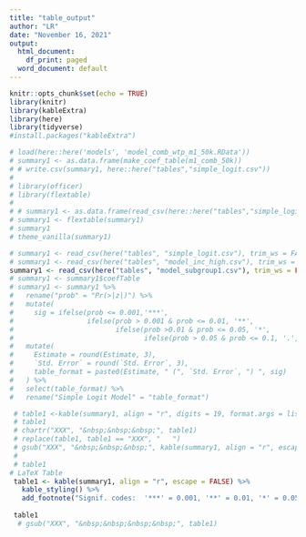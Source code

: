 ```yaml
---
title: "table_output"
author: "LR"
date: "November 16, 2021"
output:
  html_document:
    df_print: paged
  word_document: default
---
```


```r
knitr::opts_chunk$set(echo = TRUE)
library(knitr)
library(kableExtra)
library(here)
library(tidyverse)
#install.packages("kableExtra")
```

```r

# load(here::here('models', 'model_comb_wtp_m1_50k.RData'))
# summary1 <- as.data.frame(make_coef_table(m1_comb_50k))
# # write.csv(summary1, here::here("tables","simple_logit.csv"))
# 
# library(officer)
# library(flextable)
# 
# # summary1 <- as.data.frame(read_csv(here::here("tables","simple_logit.csv")), strip.white=FALSE)
# summary1 <- flextable(summary1)
# summary1
# theme_vanilla(summary1)

```


```r


# summary1 <- read_csv(here("tables", "simple_logit.csv"), trim_ws = FALSE)
# summary1 <- read_csv(here("tables", "model_inc_high.csv"), trim_ws = FALSE)
summary1 <- read_csv(here("tables", "model_subgroup1.csv"), trim_ws = FALSE)
# summary1 <- summary1$coefTable
# summary1 <- summary1 %>%
#   rename("prob" = "Pr(>|z|)") %>%
#   mutate(
#     sig = ifelse(prob <= 0.001,'***',
#                  ifelse(prob > 0.001 & prob <= 0.01, '**',
#                         ifelse(prob >0.01 & prob <= 0.05, '*',
#                                ifelse(prob > 0.05 & prob <= 0.1, '.', ' '))))) %>%
#   mutate(
#     Estimate = round(Estimate, 3),
#     `Std. Error` = round(`Std. Error`, 3),
#     table_format = paste0(Estimate, " (", `Std. Error`, ") ", sig)
#   ) %>%
#   select(table_format) %>%
#   rename("Simple Logit Model" = "table_format")

 # table1 <-kable(summary1, align = "r", digits = 19, format.args = list(trim = FALSE, digits = 19) )
 # table1
 # chartr("XXX", "&nbsp;&nbsp;&nbsp;", table1)
 # replace(table1, table1 == "XXX", "   ")
 # gsub("XXX", "&nbsp;&nbsp;&nbsp;", kable(summary1, align = "r", escape = FALSE, format.args = list(trim = FALSE) )) 
 # 
 # table1
# LaTeX Table
 table1 <- kable(summary1, align = "r", escape = FALSE) %>%
   kable_styling() %>%
   add_footnote("Signif. codes:  '***' = 0.001, '**' = 0.01, '*' = 0.05, '.' = 0.1, ' ' = 1", notation="number")
 
 table1
  # gsub("XXX", "&nbsp;&nbsp;&nbsp;&nbsp;", table1) 

```


